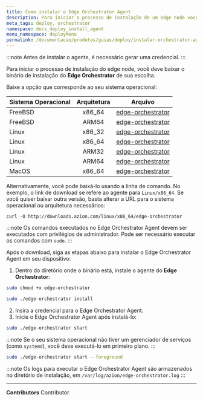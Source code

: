 ```yaml
---
title: Como instalar o Edge Orchestrator Agent
description: Para iniciar o processo de instalação de um edge node você deve baixar o binário de instalação do Edge Orchestrator Agent.
meta_tags: deploy, orchestrator
namespace: docs_deploy_install_agent
menu_namespace: deployMenu
permalink: /documentacao/produtos/guias/deploy/instalar-orchestrator-agent/
---
```



:::note
Antes de instalar o agente, é necessário gerar uma credencial.
:::

<LinkButton outlined link="/pt-br/documentacao/produtos/deploy/credenciais/" label="ir para a documentação de referência de credenciais" variant="secondary" target="_blank" />

Para iniciar o processo de instalação do edge node, você deve baixar o binário de instalação do **Edge Orchestrator** de sua escolha.

Baixe a opção que corresponde ao seu sistema operacional:

| Sistema Operacional | Arquitetura | Arquivo                                                         |
| :--------------- | :----------: | ------------------------------------------------------------ |
| FreeBSD          |    x86_64    | [edge-orchestrator](https://downloads.azion.com/freebsd/x86_64/edge-orchestrator) |
| FreeBSD          |    ARM64     | [edge-orchestrator](https://downloads.azion.com/freebsd/arm64/edge-orchestrator) |
| Linux            |    x86_32    | [edge-orchestrator](https://downloads.azion.com/linux/x86_32/edge-orchestrator) |
| Linux            |    x86_64    | [edge-orchestrator](https://downloads.azion.com/linux/x86_64/edge-orchestrator) |
| Linux            |    ARM32     | [edge-orchestrator](https://downloads.azion.com/linux/arm32/edge-orchestrator) |
| Linux            |    ARM64     | [edge-orchestrator](https://downloads.azion.com/linux/arm64/edge-orchestrator) |
| MacOS            |    x86_64    | [edge-orchestrator](https://downloads.azion.com/darwin/x86_64/edge-orchestrator) |

Alternativamente, você pode baixá-lo usando a linha de comando. No exemplo, o link de download se refere ao agente para `Linux/x86_64`. Se você quiser baixar outra versão, basta alterar a URL para o sistema operacional ou arquitetura necessários:

`curl -O http://downloads.azion.com/linux/x86_64/edge-orchestrator`

:::note
Os comandos executados no Edge Orchestrator Agent devem ser executados com privilégios de administrador. Pode ser necessário executar os comandos com `sudo`.
:::

Após o download, siga as etapas abaixo para instalar o Edge Orchestrator Agent em seu dispositivo:

1. Dentro do diretório onde o binário está, instale o agente do **Edge Orchestrator**:

```bash
sudo chmod +x edge-orchestrator
````

```bash 
sudo ./edge-orchestrator install
```

2. Insira a credencial para o Edge Orchestrator Agent.
3. Inicie o Edge Orchestrator Agent após instalá-lo:

```bash
sudo ./edge-orchestrator start
``` 

:::note
Se o seu sistema operacional não tiver um gerenciador de serviços (como `systemd`), você deve executá-lo em primeiro plano.
:::

```bash
sudo ./edge-orchestrator start --foreground
```

:::note
Os logs para executar o Edge Orchestrator Agent são armazenados no diretório de instalação, em `/var/log/azion/edge-orchestrator.log`
:::

---


**Contributors** <ContributorList>Contributor</ContributorList>
